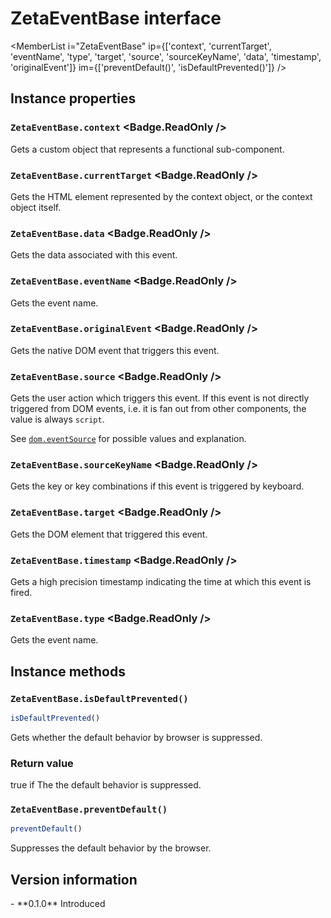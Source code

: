 <Module name="zeta-dom/events" />

# ZetaEventBase interface

<MemberList
    i="ZetaEventBase"
    ip={['context', 'currentTarget', 'eventName', 'type', 'target', 'source', 'sourceKeyName', 'data', 'timestamp', 'originalEvent']}
    im={['preventDefault()', 'isDefaultPrevented()']}
/>

## Instance properties

### `ZetaEventBase.context` <Badge.ReadOnly />

Gets a custom object that represents a functional sub-component.

### `ZetaEventBase.currentTarget` <Badge.ReadOnly />

Gets the HTML element represented by the context object, or the context object itself.

### `ZetaEventBase.data` <Badge.ReadOnly />

Gets the data associated with this event.

### `ZetaEventBase.eventName` <Badge.ReadOnly />

Gets the event name.

### `ZetaEventBase.originalEvent` <Badge.ReadOnly />

Gets the native DOM event that triggers this event.

### `ZetaEventBase.source` <Badge.ReadOnly />

Gets the user action which triggers this event.
If this event is not directly triggered from DOM events, i.e. it is fan out from other components, the value is always `script`.

See [`dom.eventSource`](:) for possible values and explanation.

### `ZetaEventBase.sourceKeyName` <Badge.ReadOnly />

Gets the key or key combinations if this event is triggered by keyboard.

### `ZetaEventBase.target` <Badge.ReadOnly />

Gets the DOM element that triggered this event.

### `ZetaEventBase.timestamp` <Badge.ReadOnly />

Gets a high precision timestamp indicating the time at which this event is fired.

### `ZetaEventBase.type` <Badge.ReadOnly />

Gets the event name.

## Instance methods

### `ZetaEventBase.isDefaultPrevented()`

```javascript
isDefaultPrevented()
```

Gets whether the default behavior by browser is suppressed.

### Return value

true if The the default behavior is suppressed.

### `ZetaEventBase.preventDefault()`

```javascript
preventDefault()
```

Suppresses the default behavior by the browser.

## Version information

<VersionTimeline module="zeta-dom">
- **0.1.0** Introduced
</VersionTimeline>
